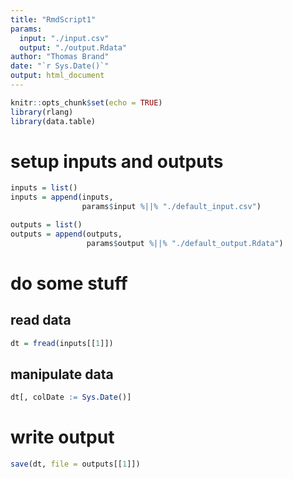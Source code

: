 ```yaml
---
title: "RmdScript1"
params:
  input: "./input.csv" 
  output: "./output.Rdata"
author: "Thomas Brand"
date: "`r Sys.Date()`"
output: html_document
---
```


```r
knitr::opts_chunk$set(echo = TRUE)
library(rlang)
library(data.table)
```

# setup inputs and outputs

```r
inputs = list()
inputs = append(inputs,
                params$input %||% "./default_input.csv")
```

```r

outputs = list()
outputs = append(outputs,
                 params$output %||% "./default_output.Rdata")

```

# do some stuff

## read data

```r

dt = fread(inputs[[1]])
```

## manipulate data

```r

dt[, colDate := Sys.Date()]

```

# write output

```r

save(dt, file = outputs[[1]])
```
